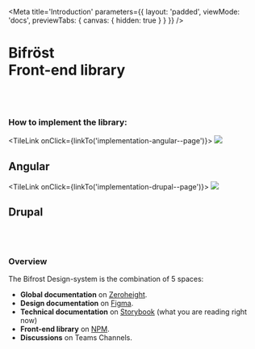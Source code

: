 
<Meta
    title='Introduction'
    parameters={{
        layout: 'padded',
        viewMode: 'docs',
        previewTabs: { canvas: { hidden: true } }
    }}
/>

<ImageBackground
    src='/images/_docs/abstract-background.png'
    role='decoration'
/>

<div style={{marginTop: '7rem'}}>

# Bifröst<br/> Front-end library

<br /><br />

### How to implement the library:
<StackIntrodution>

<TileLink onClick={linkTo('implementation-angular--page')}>
    <Image src='/logo/angular.svg' />
    <h2>Angular</h2>
</TileLink>

<TileLink onClick={linkTo('implementation-drupal--page')}>
    <Image src='/logo/drupal.svg' />
    <h2>Drupal</h2>
</TileLink>

</StackIntrodution>

<br /><br />

### Overview

The Bifrost Design-system is the combination of 5 spaces:
- **Global documentation** on [Zeroheight](https://zeroheight.com/79f1d3365).
- **Design documentation** on [Figma]().
- **Technical documentation** on [Storybook]() (what you are reading right now)
- **Front-end library** on [NPM]().
- **Discussions** on Teams Channels.

</div>
